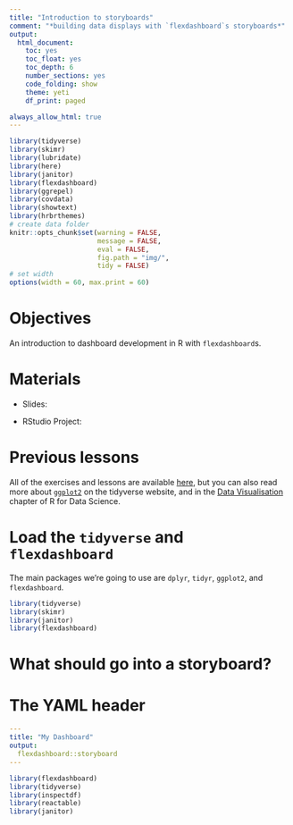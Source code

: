 ```yaml
---
title: "Introduction to storyboards"
comment: "*building data displays with `flexdashboard`s storyboards*"
output: 
  html_document: 
    toc: yes
    toc_float: yes
    toc_depth: 6
    number_sections: yes
    code_folding: show
    theme: yeti
    df_print: paged

always_allow_html: true
---
```



```r
library(tidyverse)
library(skimr)
library(lubridate)
library(here)
library(janitor)
library(flexdashboard)
library(ggrepel)
library(covdata)
library(showtext)
library(hrbrthemes)
# create data folder
knitr::opts_chunk$set(warning = FALSE,
                      message = FALSE,
                      eval = FALSE,
                      fig.path = "img/",
                      tidy = FALSE)
# set width
options(width = 60, max.print = 60)
```

# Objectives

An introduction to dashboard development in R with `flexdashboard`s. 

# Materials

- Slides: 

- RStudio Project: 

# Previous lessons

All of the exercises and lessons are available [here](), but you can also read more about [`ggplot2`](https://ggplot2.tidyverse.org/index.html) on the tidyverse website, and in the [Data Visualisation](https://r4ds.had.co.nz/data-visualisation.html) chapter of R for Data Science.

# Load the `tidyverse` and `flexdashboard`

The main packages we're going to use are `dplyr`, `tidyr`, `ggplot2`, and `flexdashboard`. 


```r
library(tidyverse)
library(skimr)
library(janitor)
library(flexdashboard)
```

# What should go into a storyboard?

# The YAML header

```yaml
---
title: "My Dashboard"
output: 
  flexdashboard::storyboard
---
```

```r
library(flexdashboard)
library(tidyverse)
library(inspectdf)
library(reactable)
library(janitor)
```


<!-- Inputs {.sidebar data-width=200} -->
<!-- ===================================== -->

<!-- Data input. -->

<!-- ```{r AppleMobRaw, message=FALSE, warning=FALSE} -->
<!-- AppleMobRaw <- readr::read_csv("https://bit.ly/36tTVpe") -->
<!-- AppleMobRaw %>%  -->
<!--   # transpose data  -->
<!--   tidyr::pivot_longer(cols = -c(geo_type:country),  -->
<!--     names_to = "date", values_to = "dir_request") %>%  -->
<!--     # remove missing country data -->
<!--   dplyr::filter(!is.na(country) & !is.na(`sub-region`)) %>%  -->
<!--   # clean names -->
<!--   janitor::clean_names() %>% -->
<!--   # date -->
<!--   mutate(date = lubridate::ymd(date)) %>%  -->
<!--   # create trans_type -->
<!--   rename(trans_type = transportation_type) -> TidyApple -->
<!-- ``` -->


<!-- Page 1 {data-orientation=columns} -->
<!-- ======================================================================= -->

<!-- Column {.tabset data-width=400} -->
<!-- ----------------------------------------------------------------------- -->

<!-- ### Memory Size -->

<!-- ```{r inspect_mem} -->
<!-- TidyApple %>%   -->
<!--   inspectdf::inspect_mem() %>%   -->
<!--   inspectdf::show_plot(text_labels = TRUE) -->
<!-- ``` -->

<!-- ### Missing Data -->

<!-- ```{r inspect_na} -->
<!-- TidyApple %>% -->
<!--   inspectdf::inspect_na() %>%  -->
<!--   inspectdf::show_plot(text_labels = TRUE) -->
<!-- ``` -->


<!-- Column {.tabset data-width=400} -->
<!-- ----------------------------------------------------------------------- -->

<!-- ### Categorical Data -->

<!-- ```{r inspect_cat} -->
<!-- TidyApple %>%  -->
<!--   select_if(is.character) %>%  -->
<!--   inspectdf::inspect_cat() %>%  -->
<!--   inspectdf::show_plot(text_labels = TRUE) -->
<!-- ``` -->

<!-- ### Data Imbalances -->

<!-- ```{r inspect_imb} -->
<!-- TidyApple %>%  -->
<!--   inspectdf::inspect_imb() %>%  -->
<!--   inspectdf::show_plot(text_labels = TRUE) -->
<!-- ``` -->


<!-- Page 2 {data-orientation=rows} -->
<!-- ======================================================================= -->

<!-- Row {.tabset .tabset-fade data-height=600} -->
<!-- ----------------------------------------------------------------------- -->

<!-- ### Numeric Data -->

<!-- ```{r} -->
<!-- TidyApple %>%  -->
<!--   select_if(is.numeric) %>%  -->
<!--   inspectdf::inspect_num() %>%  -->
<!--   inspectdf::show_plot(text_labels = TRUE) -->
<!-- ``` -->

<!-- ### Distributions `ggridges` -->

<!-- ```{r ggridges, message=FALSE, warning=FALSE} -->
<!-- library(ggridges)  -->
<!-- lab_ridges <- labs(x = "Apple directions requests", -->
<!--                    y = "Transportation Types", -->
<!--      title = "Direction Requests by Transportation Type", -->
<!--      subtitle = "source: https://covid19.apple.com/mobility") -->


<!-- TidyApple %>% -->
<!--   ggplot() + -->
<!--   geom_density_ridges(aes(x = dir_request,  -->
<!--                           y = trans_type, -->
<!--     fill = trans_type),  -->
<!--     alpha = 1/5) + -->
<!--   lab_ridges -->
<!-- ``` -->

<!-- Row {.tabset .tabset-fade data-height=400} -->
<!-- ----------------------------------------------------------------------- -->

<!-- ### `TopUSCities` as `paged_table` -->

<!-- ```{r TopUSCities} -->
<!-- TopUSCities <- TidyApple %>%  -->
<!--   filter(country == "United States" &  -->
<!--            region %in% c("New York City","Los Angeles",  -->
<!--                          "Chicago", "Houston", "Phoenix")) -->
<!-- rmarkdown::paged_table(TopUSCities) -->
<!-- ``` -->


<!-- ### `MaxUSCitiesDriving` as `reactable` -->

<!-- ```{r MaxUSCitiesDriving} -->
<!-- TopUSCities %>%  -->
<!--   filter(trans_type == "driving") %>%  -->
<!--   group_by(region) %>%  -->
<!--   slice_max(dir_request) %>%  -->
<!--   ungroup() -> MaxUSCitiesDriving -->
<!-- reactable(MaxUSCitiesDriving,  -->
<!--               resizable = TRUE, showPageSizeOptions = TRUE,  -->
<!--               selection = "multiple", onClick = "select") -->
<!-- ``` -->

<!-- Page 3 {data-navmenu='More'} -->
<!-- ======================================================================= -->


<!-- Column -->
<!-- ----------------------------------------------------------------------- -->

<!-- ### Chart E -->

<!-- ```{r TopUSCities-facet, fig.width=10, fig.height=7} -->
<!-- lab_top_cities <- labs(x = "Date", y  = "Direction Requests",  -->
<!--      title = "Trends of Relative Activity in Selected US Cities", -->
<!--      subtitle = "NY, LA, CH, HOU, PHA, PHL, SATX, SD",  -->
<!--      color = "Type") -->

<!-- TopUSCities %>%  -->
<!--   ggplot(aes(x = date, y = dir_request,  -->
<!--              group = region,  -->
<!--              color = trans_type)) +  -->
<!--   geom_line(size = 0.1) +  -->
<!--   geom_hline(yintercept = 100, size = 0.2, color = "gray20") + -->
<!--   facet_wrap(region ~ trans_type, ncol = 6) +  -->
<!--   theme_minimal() +  -->
<!--   theme(legend.position = "top") + -->
<!--   lab_top_cities  -->
<!-- ``` -->

<!-- Page 4 {data-navmenu='More'} -->
<!-- ======================================================================= -->

<!-- Column -->
<!-- ----------------------------------------------------------------------- -->

<!-- ### Chart F -->

<!-- ```{r hrbrthemes, fig.width=10, fig.height=7} -->
<!-- library(hrbrthemes) -->
<!-- TopUSCities %>%  -->
<!--   ggplot(aes(x = date, y = dir_request,  -->
<!--              group = region,  -->
<!--              color = trans_type)) +  -->
<!--   geom_line(size = 0.1) +  -->
<!--   geom_hline(yintercept = 100, size = 0.2, color = "gray20") + -->
<!--   facet_wrap(region ~ trans_type, ncol = 6) +  -->
<!--   hrbrthemes::theme_ipsum( -->
<!--     base_size = 8,  -->
<!--     plot_title_size = 12,  -->
<!--     strip_text_size = 9,  -->
<!--     subtitle_size = 10) +  -->
<!--   theme(legend.position = "top") + -->
<!--   lab_top_cities  -->
<!-- ``` -->


